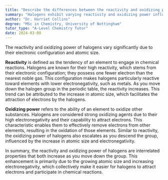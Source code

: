 ```yaml
---
title: "Describe the differences between the reactivity and oxidizing power of halogens"
summary: "Halogens exhibit varying reactivity and oxidizing power influenced by their electronic configuration and atomic size."
author: "Dr. Harriet Collins"
degree: "MSc in Chemistry, University of Nottingham"
tutor_type: "A-Level Chemistry Tutor"
date: 2024-03-08
---
```


The reactivity and oxidizing power of halogens vary significantly due to their electronic configuration and atomic size.

**Reactivity** is defined as the tendency of an element to engage in chemical reactions. Halogens are known for their high reactivity, which stems from their electronic configuration; they possess one fewer electron than the nearest noble gas. This configuration makes halogens particularly reactive toward elements with lower electronegativity, such as metals. As you move down the halogen group in the periodic table, the reactivity increases. This trend can be attributed to the increase in atomic size, which facilitates the attraction of electrons by the halogens.

**Oxidizing power** refers to the ability of an element to oxidize other substances. Halogens are considered strong oxidizing agents due to their high electronegativity and their capability to attract electrons. This characteristic enables them to effectively remove electrons from other elements, resulting in the oxidation of those elements. Similar to reactivity, the oxidizing power of halogens also escalates as you descend the group, influenced by the increase in atomic size and electronegativity.

In summary, the reactivity and oxidizing power of halogens are interrelated properties that both increase as you move down the group. This enhancement is primarily due to the growing atomic size and increasing electronegativity, which collectively make it easier for halogens to attract electrons and participate in chemical reactions.
    